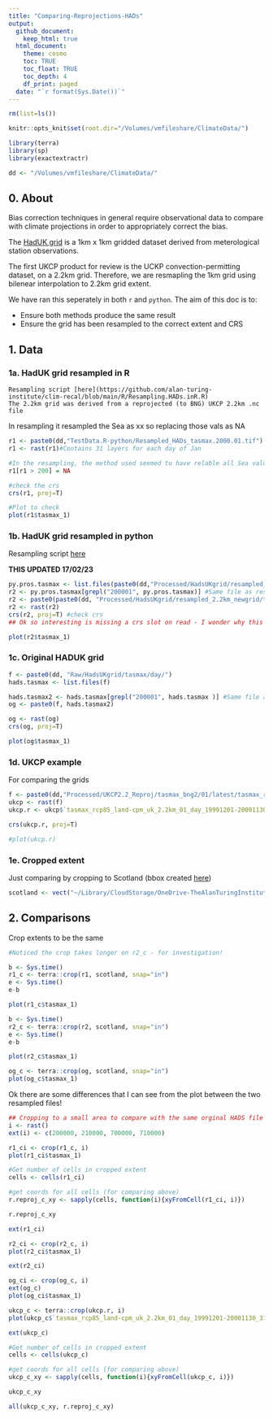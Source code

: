 ```yaml
---
title: "Comparing-Reprojections-HADs"
output:
  github_document:
    keep_html: true
  html_document:
    theme: cosmo
    toc: TRUE
    toc_float: TRUE
    toc_depth: 4
    df_print: paged
  date: "`r format(Sys.Date())`"
---
```


```r
rm(list=ls())

knitr::opts_knit$set(root.dir="/Volumes/vmfileshare/ClimateData/")

library(terra)
library(sp)
library(exactextractr)

dd <- "/Volumes/vmfileshare/ClimateData/"

```


## **0. About**

Bias correction techniques in general require observational data to compare with climate projections in order to appropriately correct the bias.

The [HadUK grid](https://catalogue.ceda.ac.uk/uuid/bbca3267dc7d4219af484976734c9527) is a 1km x 1km gridded dataset derived from meterological station observations.

The first UKCP product for review is the UCKP convection-permitting dataset, on a 2.2km grid. Therefore, we are resmapling the 1km grid using bilenear interpolation to 2.2km grid extent.

We have ran this seperately in both ```r``` and ```python```. The aim of this doc is to:

 - Ensure both methods produce the same result
 - Ensure the grid has been resampled to the correct extent and CRS

## **1. Data**

### **1a. HadUK grid resampled in R**
    Resampling script [here](https://github.com/alan-turing-institute/clim-recal/blob/main/R/Resampling.HADs.inR.R)
    The 2.2km grid was derived from a reprojected (to BNG) UKCP 2.2km .nc file


In resampling it resampled the Sea as xx so replacing those vals as NA

```r

r1 <- paste0(dd,"TestData.R-python/Resampled_HADs_tasmax.2000.01.tif")
r1 <- rast(r1)#Contains 31 layers for each day of Jan

#In the resampling, the method used seemed to have relable all Sea values as '1.000000e+20' so relabelling them here (but to be checked as to why they've been valued like this in the resampling)
r1[r1 > 200] = NA

#check the crs
crs(r1, proj=T)

#Plot to check
plot(r1$tasmax_1)

```

### **1b. HadUK grid resampled in python**
  Resampling script [here](https://github.com/alan-turing-institute/clim-recal/blob/main/python/resampling/resampling_hads.py)

**THIS UPDATED 17/02/23**

```r

py.pros.tasmax <- list.files(paste0(dd,"Processed/HadsUKgrid/resampled_2.2km_newgrid/tasmax/day"))
r2 <- py.pros.tasmax[grepl("200001", py.pros.tasmax)] #Same file as resampled above
r2 <- paste0(paste0(dd, "Processed/HadsUKgrid/resampled_2.2km_newgrid/tasmax/day"),"/",r2)
r2 <- rast(r2)
crs(r2, proj=T) #check crs
## Ok so interesting is missing a crs slot on read - I wonder why this is? This could cause future problem potentially?

plot(r2$tasmax_1)

```

### **1c. Original HADUK grid**

```r
f <- paste0(dd, "Raw/HadsUKgrid/tasmax/day/")
hads.tasmax <- list.files(f)

hads.tasmax2 <- hads.tasmax[grepl("200001", hads.tasmax )] #Same file as resampled above
og <- paste0(f, hads.tasmax2)

og <- rast(og)
crs(og, proj=T)

plot(og$tasmax_1)
```
### **1d. UKCP example**

For comparing the grids

```r

f <- paste0(dd,"Processed/UKCP2.2_Reproj/tasmax_bng2/01/latest/tasmax_rcp85_land-cpm_uk_2.2km_01_day_19991201-20001130.tif")
ukcp <- rast(f)
ukcp.r <- ukcp$`tasmax_rcp85_land-cpm_uk_2.2km_01_day_19991201-20001130_31`

crs(ukcp.r, proj=T)

#plot(ukcp.r)
```


### **1e. Cropped extent**
  Just comparing by cropping to Scotland (bbox created [here](https://github.com/alan-turing-institute/clim-recal/tree/main/data/Scotland))

```r
scotland <- vect("~/Library/CloudStorage/OneDrive-TheAlanTuringInstitute/CLIM-RECAL/clim-recal/data/Scotland/Scotland.bbox.shp")
```

## **2. Comparisons **

Crop extents to be the same

```r
#Noticed the crop takes longer on r2_c - for investigation!

b <- Sys.time()
r1_c <- terra::crop(r1, scotland, snap="in")
e <- Sys.time()
e-b

plot(r1_c$tasmax_1)
```

```r

b <- Sys.time()
r2_c <- terra::crop(r2, scotland, snap="in")
e <- Sys.time()
e-b

plot(r2_c$tasmax_1)
```

```r
og_c <- terra::crop(og, scotland, snap="in")
plot(og_c$tasmax_1)
```
Ok there are some differences that I can see from the plot between the two resampled files!

```r
## Cropping to a small area to compare with the same orginal HADS file
i <- rast()
ext(i) <- c(200000, 210000, 700000, 710000)
```



```r
r1_ci <- crop(r1_c, i)
plot(r1_ci$tasmax_1)

#Get number of cells in cropped extent
cells <- cells(r1_ci)

#get coords for all cells (for comparing above)
r.reproj_c_xy <- sapply(cells, function(i){xyFromCell(r1_ci, i)})

r.reproj_c_xy

ext(r1_ci)
```

```r

r2_ci <- crop(r2_c, i)
plot(r2_ci$tasmax_1)

ext(r2_ci)
```

```r
og_ci <- crop(og_c, i)
ext(og_c)
plot(og_ci$tasmax_1)

```

```r
ukcp_c <- terra::crop(ukcp.r, i)
plot(ukcp_c$`tasmax_rcp85_land-cpm_uk_2.2km_01_day_19991201-20001130_31`)

ext(ukcp_c)
```

```r
#Get number of cells in cropped extent
cells <- cells(ukcp_c)

#get coords for all cells (for comparing above)
ukcp_c_xy <- sapply(cells, function(i){xyFromCell(ukcp_c, i)})

ukcp_c_xy
```

```r
all(ukcp_c_xy, r.reproj_c_xy)

```

